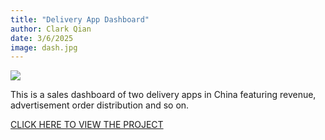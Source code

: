 ```yaml
---
title: "Delivery App Dashboard"
author: Clark Qian
date: 3/6/2025
image: dash.jpg
---
```

![](dash.jpg)

This is a sales dashboard of two delivery apps in China featuring revenue, advertisement order distribution and so on.

[CLICK HERE TO VIEW THE PROJECT](https://github.com/Pafuuuu/BI-DASHBOARD/blob/main/Delivery%20App%20Sales%20Dashboard.pdf)
